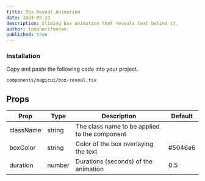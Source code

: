 ```yaml
---
title: Box Reveal Animation
date: 2024-05-23
description: Sliding box animation that reveals text behind it.
author: tomonarifeehan
published: true
---
```


<ComponentPreview name="box-reveal-demo" />

<Steps>

### Installation

Copy and paste the following code into your project.

```text
components/magicui/box-reveal.tsx
```

<ComponentSource name="box-reveal" />

</Steps>

## Props

| Prop      | Type   | Description                                   | Default |
| --------- | ------ | --------------------------------------------- | ------- |
| className | string | The class name to be applied to the component |         |
| boxColor  | string | Color of the box overlaying the text          | #5046e6 |
| duration  | number | Durations (seconds) of the animation          | 0.5     |
